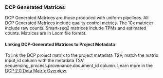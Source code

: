 ### DCP Generated Matrices

DCP Generated Matrices are those produced with uniform pipelines.
All DCP Generated Matrices include quality control metrics. The 10x matrices include raw counts. Smart-seq2 matrices include TPMs and estimated counts. Matrices are in Loom file format.

#### Linking DCP-Generated Matrices to Project Metadata

To link the DCP project matrix to the project metadata TSV, match the matrix input_id column with the metadata TSV sequencing_process.provenance.document_id column.
Learn more in the [DCP 2.0 Data Matrix Overview](https://data.humancellatlas.org/guides/consumer-vignettes/matrices#linking-dcp-generated-matrices-to-the-data-manifest-metadata).
